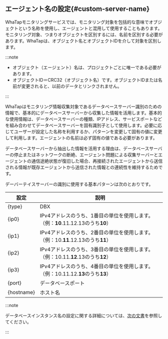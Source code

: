 ## エージェント名の設定{#custom-server-name}

WhaTapモニタリングサービスでは、モニタリング対象を包括的な意味でオブジェクトという名称を使用し、エージェントと混用して使用することもあります。モニタリング対象、つまりオブジェクトを区別するには、名前を区別する必要があります。WhaTapは、オブジェクト名とオブジェクトIDを介して対象を区別します。

:::note

-   オブジェクト（エージェント）名は、プロジェクトごとに唯一である必要があります。
-   オブジェクトID＝CRC32（オブジェクト名）です。オブジェクトIDまたは名前が変更されると、以前のデータとリンクされません。

:::

WhaTapはモニタリング情報収集対象であるデータベースサーバー識別のための情報で、基本的にデータベースサーバーから収集した情報を活用します。基本的な使用情報は、データベースサーバーの種類、IPアドレス、サービスポートなどを組み合わせてデータベースサーバーを固有識別子として使用します。必要に応じてユーザーが設定した名称を利用するか、パターンを変更して固有の値に変更して利用します。エージェントの名前は必ず固有の値である必要があります。

データベースサーバーから抽出した情報を活用する理由は、データベースサーバーの停止またはネットワークの断絶、エージェント問題による収集サーバーとエージェントの通信途絶状態が復旧した場合、再接続されたエージェントから送信される情報が既存エージェントから送信された情報との連続性を維持するためです。

デーバーテイスサーバーの識別に使用する基本パターンは次のとおりです。

| 設定         | 説明                                                                        |
| ---------- | ------------------------------------------------------------------------- |
| {type}     | DBX                                                                       |
| {ip0}      | IPv4アドレスのうち、1番目の単位を使用します。（例：**10**.11.12.13のうち**10**）                     |
| {ip1}      | IPv4アドレスのうち、2番目の単位を使用します。（例：10.**11**.12.13のうち**11**）                     |
| {ip2}      | IPv4アドレスのうち、3番目の単位を使用します。（例：10.11.**12**.13のうち**12**）                     |
| {ip3}      | IPv4アドレスのうち、4番目の単位を使用します。（例：10.11.12.**13**のうち**13**）                     |
| {port}     | データベースポート                                                                 |
| {hostname} | ホスト名                                                                      |

:::note

データベースインスタンス名の設定に関する詳細については、[次の文書](agent-dbx-settings#naming)を参照してください。

:::
